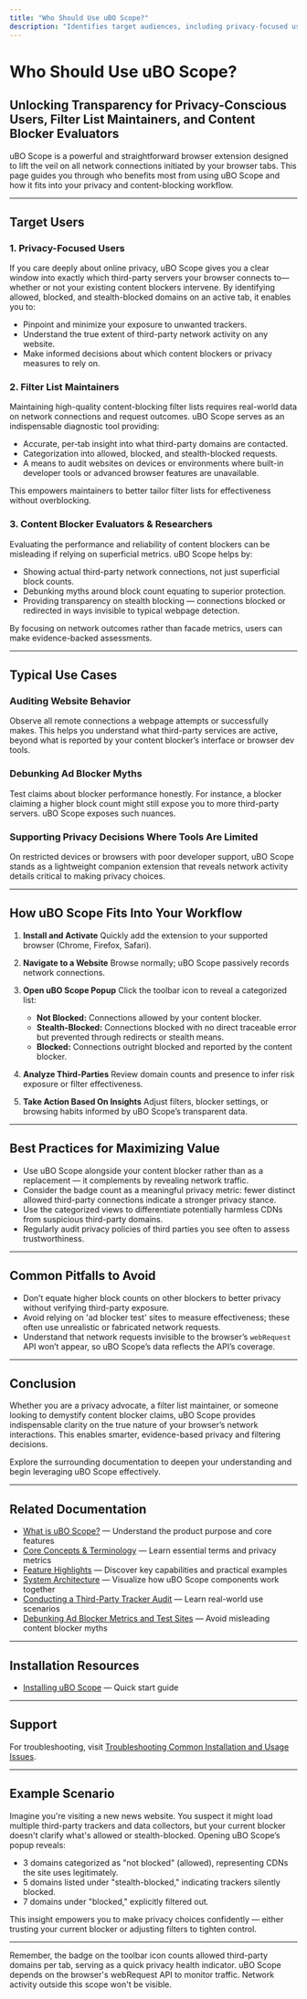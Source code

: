 ```yaml
---
title: "Who Should Use uBO Scope?"
description: "Identifies target audiences, including privacy-focused users, filter list maintainers, and those evaluating content blockers. Explains typical use cases such as auditing site behavior, debunking misconceptions about ad blockers, and supporting privacy decisions where browser tools are limited."
---
```


# Who Should Use uBO Scope?

## Unlocking Transparency for Privacy-Conscious Users, Filter List Maintainers, and Content Blocker Evaluators

uBO Scope is a powerful and straightforward browser extension designed to lift the veil on all network connections initiated by your browser tabs. This page guides you through who benefits most from using uBO Scope and how it fits into your privacy and content-blocking workflow.

---

## Target Users

### 1. Privacy-Focused Users
If you care deeply about online privacy, uBO Scope gives you a clear window into exactly which third-party servers your browser connects to—whether or not your existing content blockers intervene. By identifying allowed, blocked, and stealth-blocked domains on an active tab, it enables you to:

- Pinpoint and minimize your exposure to unwanted trackers.
- Understand the true extent of third-party network activity on any website.
- Make informed decisions about which content blockers or privacy measures to rely on.

### 2. Filter List Maintainers
Maintaining high-quality content-blocking filter lists requires real-world data on network connections and request outcomes. uBO Scope serves as an indispensable diagnostic tool providing:

- Accurate, per-tab insight into what third-party domains are contacted.
- Categorization into allowed, blocked, and stealth-blocked requests.
- A means to audit websites on devices or environments where built-in developer tools or advanced browser features are unavailable.

This empowers maintainers to better tailor filter lists for effectiveness without overblocking.

### 3. Content Blocker Evaluators & Researchers
Evaluating the performance and reliability of content blockers can be misleading if relying on superficial metrics. uBO Scope helps by:

- Showing actual third-party network connections, not just superficial block counts.
- Debunking myths around block count equating to superior protection.
- Providing transparency on stealth blocking — connections blocked or redirected in ways invisible to typical webpage detection.

By focusing on network outcomes rather than facade metrics, users can make evidence-backed assessments.

---

## Typical Use Cases

### Auditing Website Behavior
Observe all remote connections a webpage attempts or successfully makes. This helps you understand what third-party services are active, beyond what is reported by your content blocker’s interface or browser dev tools.

### Debunking Ad Blocker Myths
Test claims about blocker performance honestly. For instance, a blocker claiming a higher block count might still expose you to more third-party servers. uBO Scope exposes such nuances.

### Supporting Privacy Decisions Where Tools Are Limited
On restricted devices or browsers with poor developer support, uBO Scope stands as a lightweight companion extension that reveals network activity details critical to making privacy choices.

---

## How uBO Scope Fits Into Your Workflow

1. **Install and Activate**
   Quickly add the extension to your supported browser (Chrome, Firefox, Safari).

2. **Navigate to a Website**
   Browse normally; uBO Scope passively records network connections.

3. **Open uBO Scope Popup**
   Click the toolbar icon to reveal a categorized list:

    - **Not Blocked:** Connections allowed by your content blocker.
    - **Stealth-Blocked:** Connections blocked with no direct traceable error but prevented through redirects or stealth means.
    - **Blocked:** Connections outright blocked and reported by the content blocker.

4. **Analyze Third-Parties**
   Review domain counts and presence to infer risk exposure or filter effectiveness.

5. **Take Action Based On Insights**
   Adjust filters, blocker settings, or browsing habits informed by uBO Scope’s transparent data.

---

## Best Practices for Maximizing Value

- Use uBO Scope alongside your content blocker rather than as a replacement — it complements by revealing network traffic.
- Consider the badge count as a meaningful privacy metric: fewer distinct allowed third-party connections indicate a stronger privacy stance.
- Use the categorized views to differentiate potentially harmless CDNs from suspicious third-party domains.
- Regularly audit privacy policies of third parties you see often to assess trustworthiness.

---

## Common Pitfalls to Avoid

- Don’t equate higher block counts on other blockers to better privacy without verifying third-party exposure.
- Avoid relying on 'ad blocker test' sites to measure effectiveness; these often use unrealistic or fabricated network requests.
- Understand that network requests invisible to the browser’s `webRequest` API won’t appear, so uBO Scope’s data reflects the API’s coverage.

---

## Conclusion
Whether you are a privacy advocate, a filter list maintainer, or someone looking to demystify content blocker claims, uBO Scope provides indispensable clarity on the true nature of your browser’s network interactions. This enables smarter, evidence-based privacy and filtering decisions.

Explore the surrounding documentation to deepen your understanding and begin leveraging uBO Scope effectively.

---

## Related Documentation

- [What is uBO Scope?](/overview/introduction-core-concepts/what-is-uboscope) — Understand the product purpose and core features
- [Core Concepts & Terminology](/overview/introduction-core-concepts/core-concepts-terminology) — Learn essential terms and privacy metrics
- [Feature Highlights](/overview/introduction-core-concepts/feature-highlights) — Discover key capabilities and practical examples
- [System Architecture](/overview/architecture-usage/system-architecture) — Visualize how uBO Scope components work together
- [Conducting a Third-Party Tracker Audit](/guides/real-world-usage/privacy-audits) — Learn real-world use scenarios
- [Debunking Ad Blocker Metrics and Test Sites](/guides/real-world-usage/debunking-myths) — Avoid misleading content blocker myths

---

## Installation Resources

- [Installing uBO Scope](/getting-started/installation-basics/installing-ubo-scope) — Quick start guide

---

## Support

For troubleshooting, visit [Troubleshooting Common Installation and Usage Issues](/getting-started/troubleshooting-support/common-issues).


---

## Example Scenario

Imagine you're visiting a new news website. You suspect it might load multiple third-party trackers and data collectors, but your current blocker doesn't clarify what's allowed or stealth-blocked. Opening uBO Scope’s popup reveals:

- 3 domains categorized as "not blocked" (allowed), representing CDNs the site uses legitimately.
- 5 domains listed under "stealth-blocked," indicating trackers silently blocked.
- 7 domains under "blocked," explicitly filtered out.

This insight empowers you to make privacy choices confidently — either trusting your current blocker or adjusting filters to tighten control.

---

<Tip>
Remember, the badge on the toolbar icon counts allowed third-party domains per tab, serving as a quick privacy health indicator.
</Tip>

<Warning>
uBO Scope depends on the browser's webRequest API to monitor traffic. Network activity outside this scope won't be visible.
</Warning>

